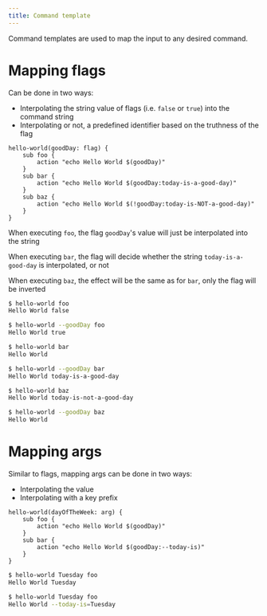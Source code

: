 ```yaml
---
title: Command template
---
```


Command templates are used to map the input to any desired command.

# Mapping flags

Can be done in two ways:
* Interpolating the string value of flags (i.e. `false` or `true`) into the command string
* Interpolating or not, a predefined identifier based on the truthness of the flag

```clidsl title=hello-world.cli
hello-world(goodDay: flag) {
    sub foo {
        action "echo Hello World $(goodDay)"
    }
    sub bar {
        action "echo Hello World $(goodDay:today-is-a-good-day)"
    }
    sub baz {
        action "echo Hello World $(!goodDay:today-is-NOT-a-good-day)"
    }
}
```
When executing `foo`, the flag `goodDay`'s value will just be interpolated into the string

When executing `bar`, the flag will decide whether the string `today-is-a-good-day`
is interpolated, or not

When executing `baz`, the effect will be the same as for `bar`, only the flag will be inverted
```bash title=Console
$ hello-world foo
Hello World false

$ hello-world --goodDay foo
Hello World true

$ hello-world bar
Hello World

$ hello-world --goodDay bar
Hello World today-is-a-good-day

$ hello-world baz
Hello World today-is-not-a-good-day

$ hello-world --goodDay baz
Hello World
```

# Mapping args

Similar to flags, mapping args can be done in two ways:
 * Interpolating the value
 * Interpolating with a key prefix
 
```clidsl title=hello-world.cli
hello-world(dayOfTheWeek: arg) {
    sub foo {
        action "echo Hello World $(goodDay)"
    }
    sub bar {
        action "echo Hello World $(goodDay:--today-is)"
    }
}
```
```bash title=Console
$ hello-world Tuesday foo
Hello World Tuesday

$ hello-world Tuesday foo
Hello World --today-is=Tuesday
```